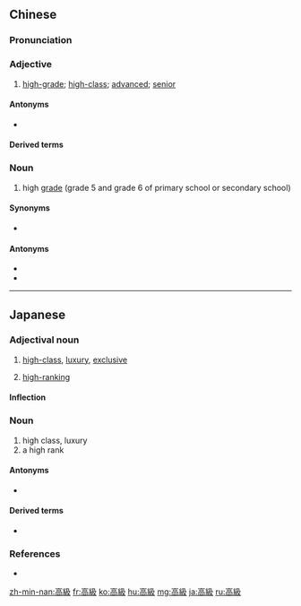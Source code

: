 {{also|高级}}
==Chinese==
{{zh-forms|s=高级}}

===Pronunciation===
{{zh-pron
|m=gāojí
|c=gou1 kap1
|h=pfs=kô-kip
|mn=ko-kip
|ma=Zh-gaojí.ogg
|cat=a
}}

===Adjective===
{{zh-adj}}

# {{lb|zh|attributive}} [[high-grade]]; [[high-class]]; [[advanced]]; [[senior]]
#: {{zh-x|高級 官員|'''senior''' official}}

====Antonyms====
* {{zh-l|低級}}

====Derived terms====
{{zh-der|高級公寓|高級管理|高管|高級小學|高級知識分子|高級中學|高中}}

{{zh-cat|Intermediate}}

===Noun===
{{zh-noun}}

# {{lb|zh|attributive}} {{lb|zh|education}} high [[grade]] (grade 5 and grade 6 of primary school or secondary school)

====Synonyms====
* {{zh-l|高班}}

====Antonyms====
* {{zh-l|低級}}
* {{zh-l|低班}}

{{zh-cat|Intermediate}}

----

==Japanese==
{{ja-kanjitab|こう|きゅう|yomi=on}}

===Adjectival noun===
{{ja-adj|infl=na|こうきゅう|hhira=かうきふ}}

# [[high-class]], [[luxury]], [[exclusive]]
#: {{ja-usex|高級車を買った。|こうきゅうしゃ を かった。|I bought a luxury vehicle.}}
# [[high-ranking]]

====Inflection====
{{ja-na|こうきゅう}}

===Noun===
{{ja-noun|こうきゅう|hhira=かうきふ}}

# high class, luxury
# a high rank

====Antonyms====
* {{ja-r|低級|ていきゅう}}

====Derived terms====
* {{ja-r|高級言語|こうきゅうげんご}}

===References===
* {{R:Shogakukan}}

[[zh-min-nan:高級]]
[[fr:高級]]
[[ko:高級]]
[[hu:高級]]
[[mg:高級]]
[[ja:高級]]
[[ru:高級]]